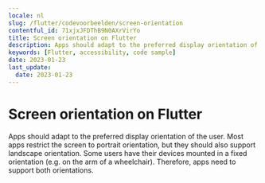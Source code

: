 ```yaml
---
locale: nl
slug: /flutter/codevoorbeelden/screen-orientation
contentful_id: 71xjxJFDThB9N0AXrVirYo
title: Screen orientation on Flutter
description: Apps should adapt to the preferred display orientation of the user.
keywords: [Flutter, accessibility, code sample]
date: 2023-01-23
last_update:
  date: 2023-01-23
---
```


# Screen orientation on Flutter

Apps should adapt to the preferred display orientation of the user. Most apps restrict the screen to portrait orientation, but they should also support landscape orientation. Some users have their devices mounted in a fixed orientation (e.g. on the arm of a wheelchair). Therefore, apps need to support both orientations.

<CodeSample id="screen-orientation" locale="nl" platform="flutter"/>
